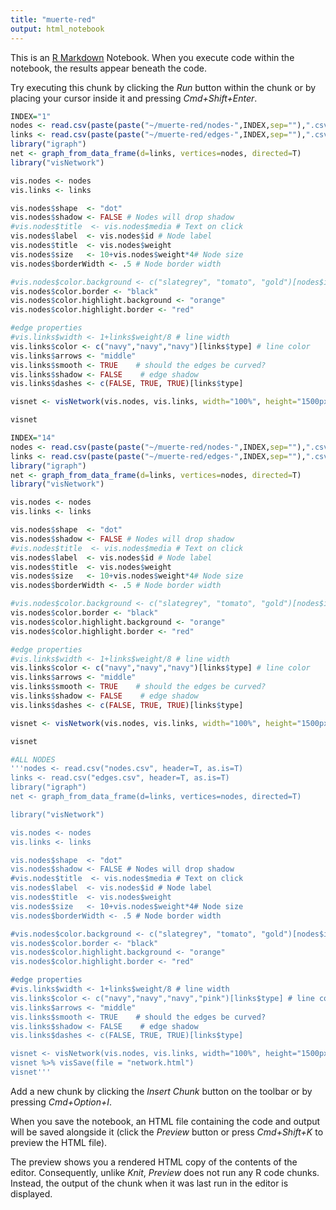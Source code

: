 ```yaml
---
title: "muerte-red"
output: html_notebook
---
```


This is an [R Markdown](http://rmarkdown.rstudio.com) Notebook. When you execute code within the notebook, the results appear beneath the code. 

Try executing this chunk by clicking the *Run* button within the chunk or by placing your cursor inside it and pressing *Cmd+Shift+Enter*. 




```r
INDEX="1"
nodes <- read.csv(paste(paste("~/muerte-red/nodes-",INDEX,sep=""),".csv",sep=""), header=T, as.is=T)
links <- read.csv(paste(paste("~/muerte-red/edges-",INDEX,sep=""),".csv",sep=""), header=T, as.is=T)
library("igraph")
net <- graph_from_data_frame(d=links, vertices=nodes, directed=T) 
library("visNetwork") 

vis.nodes <- nodes
vis.links <- links

vis.nodes$shape  <- "dot"  
vis.nodes$shadow <- FALSE # Nodes will drop shadow
#vis.nodes$title  <- vis.nodes$media # Text on click
vis.nodes$label  <- vis.nodes$id # Node label
vis.nodes$title  <- vis.nodes$weight
vis.nodes$size   <- 10+vis.nodes$weight*4# Node size
vis.nodes$borderWidth <- .5 # Node border width

#vis.nodes$color.background <- c("slategrey", "tomato", "gold")[nodes$id]
vis.nodes$color.border <- "black"
vis.nodes$color.highlight.background <- "orange"
vis.nodes$color.highlight.border <- "red"

#edge properties
#vis.links$width <- 1+links$weight/8 # line width
vis.links$color <- c("navy","navy","navy")[links$type] # line color  
vis.links$arrows <- "middle"
vis.links$smooth <- TRUE    # should the edges be curved?
vis.links$shadow <- FALSE    # edge shadow
vis.links$dashes <- c(FALSE, TRUE, TRUE)[links$type]

visnet <- visNetwork(vis.nodes, vis.links, width="100%", height="1500px", main=paste("stanza ",INDEX,sep=""))

visnet
```
```r
INDEX="14"
nodes <- read.csv(paste(paste("~/muerte-red/nodes-",INDEX,sep=""),".csv",sep=""), header=T, as.is=T)
links <- read.csv(paste(paste("~/muerte-red/edges-",INDEX,sep=""),".csv",sep=""), header=T, as.is=T)
library("igraph")
net <- graph_from_data_frame(d=links, vertices=nodes, directed=T) 
library("visNetwork") 

vis.nodes <- nodes
vis.links <- links

vis.nodes$shape  <- "dot"  
vis.nodes$shadow <- FALSE # Nodes will drop shadow
#vis.nodes$title  <- vis.nodes$media # Text on click
vis.nodes$label  <- vis.nodes$id # Node label
vis.nodes$title  <- vis.nodes$weight
vis.nodes$size   <- 10+vis.nodes$weight*4# Node size
vis.nodes$borderWidth <- .5 # Node border width

#vis.nodes$color.background <- c("slategrey", "tomato", "gold")[nodes$id]
vis.nodes$color.border <- "black"
vis.nodes$color.highlight.background <- "orange"
vis.nodes$color.highlight.border <- "red"

#edge properties
#vis.links$width <- 1+links$weight/8 # line width
vis.links$color <- c("navy","navy","navy")[links$type] # line color  
vis.links$arrows <- "middle"
vis.links$smooth <- TRUE    # should the edges be curved?
vis.links$shadow <- FALSE    # edge shadow
vis.links$dashes <- c(FALSE, TRUE, TRUE)[links$type]

visnet <- visNetwork(vis.nodes, vis.links, width="100%", height="1500px", main=paste("stanza ",INDEX,sep=""))

visnet
```

```r
#ALL NODES
'''nodes <- read.csv("nodes.csv", header=T, as.is=T)
links <- read.csv("edges.csv", header=T, as.is=T)
library("igraph")
net <- graph_from_data_frame(d=links, vertices=nodes, directed=T) 

library("visNetwork") 

vis.nodes <- nodes
vis.links <- links

vis.nodes$shape  <- "dot"  
vis.nodes$shadow <- FALSE # Nodes will drop shadow
#vis.nodes$title  <- vis.nodes$media # Text on click
vis.nodes$label  <- vis.nodes$id # Node label
vis.nodes$title  <- vis.nodes$weight
vis.nodes$size   <- 10+vis.nodes$weight*4# Node size
vis.nodes$borderWidth <- .5 # Node border width

#vis.nodes$color.background <- c("slategrey", "tomato", "gold")[nodes$id]
vis.nodes$color.border <- "black"
vis.nodes$color.highlight.background <- "orange"
vis.nodes$color.highlight.border <- "red"

#edge properties
#vis.links$width <- 1+links$weight/8 # line width
vis.links$color <- c("navy","navy","navy","pink")[links$type] # line color  
vis.links$arrows <- "middle"
vis.links$smooth <- TRUE    # should the edges be curved?
vis.links$shadow <- FALSE    # edge shadow
vis.links$dashes <- c(FALSE, TRUE, TRUE)[links$type]

visnet <- visNetwork(vis.nodes, vis.links, width="100%", height="1500px")
visnet %>% visSave(file = "network.html")
visnet'''


```

Add a new chunk by clicking the *Insert Chunk* button on the toolbar or by pressing *Cmd+Option+I*.

When you save the notebook, an HTML file containing the code and output will be saved alongside it (click the *Preview* button or press *Cmd+Shift+K* to preview the HTML file). 

The preview shows you a rendered HTML copy of the contents of the editor. Consequently, unlike *Knit*, *Preview* does not run any R code chunks. Instead, the output of the chunk when it was last run in the editor is displayed.

